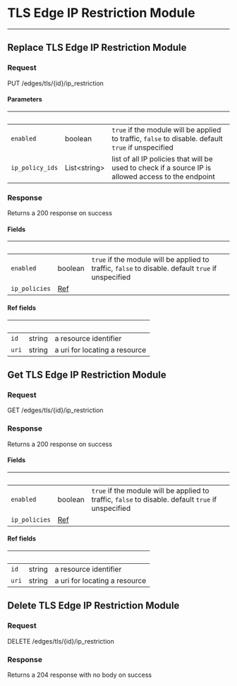 

# TLS Edge IP Restriction Module
------------------

## Replace TLS Edge IP Restriction Module



### Request

PUT /edges/tls/{id}/ip_restriction

<TLSEdgeIPRestrictionModuleReplaceRequest />

#### Parameters

| &nbsp; | &nbsp; | &nbsp; |
|---|---|---|
| `enabled` | boolean | `true` if the module will be applied to traffic, `false` to disable. default `true` if unspecified |
| `ip_policy_ids` | List&lt;string&gt; | list of all IP policies that will be used to check if a source IP is allowed access to the endpoint |

### Response

Returns a 200 response on success

<TLSEdgeIPRestrictionModuleReplaceResponse />

#### Fields

| &nbsp; | &nbsp; | &nbsp; |
|---|---|---|
| `enabled` | boolean | `true` if the module will be applied to traffic, `false` to disable. default `true` if unspecified |
| `ip_policies` | [Ref](#api-tls-edge-ip-restriction-module-replace-fields-ref) |  |

#### Ref fields

| &nbsp; | &nbsp; | &nbsp; |
|---|---|---|
| `id` | string | a resource identifier |
| `uri` | string | a uri for locating a resource |

## Get TLS Edge IP Restriction Module



### Request

GET /edges/tls/{id}/ip_restriction

<TLSEdgeIPRestrictionModuleGetRequest />

### Response

Returns a 200 response on success

<TLSEdgeIPRestrictionModuleGetResponse />

#### Fields

| &nbsp; | &nbsp; | &nbsp; |
|---|---|---|
| `enabled` | boolean | `true` if the module will be applied to traffic, `false` to disable. default `true` if unspecified |
| `ip_policies` | [Ref](#api-tls-edge-ip-restriction-module-get-fields-ref) |  |

#### Ref fields

| &nbsp; | &nbsp; | &nbsp; |
|---|---|---|
| `id` | string | a resource identifier |
| `uri` | string | a uri for locating a resource |

## Delete TLS Edge IP Restriction Module



### Request

DELETE /edges/tls/{id}/ip_restriction

<TLSEdgeIPRestrictionModuleDeleteRequest />

### Response

Returns a 204 response with no body on success

